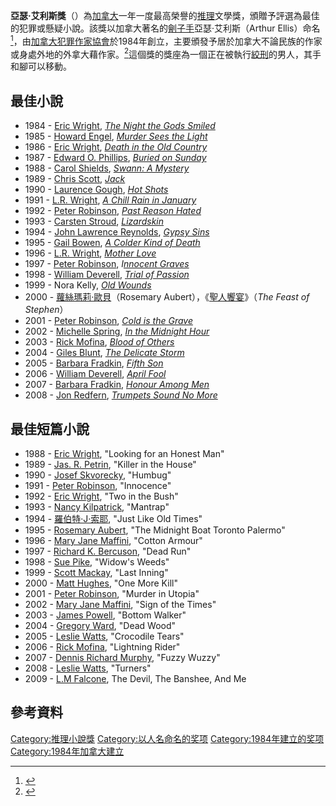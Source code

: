 '''亞瑟·艾利斯獎'''（{{lang-en|Arthur Ellis Awards}}）為[[加拿大|加拿大]]一年一度最高榮譽的[[推理|推理]]文學獎，頒贈予評選為最佳的犯罪或懸疑小說。該獎以加拿大著名的[[劊子手|劊子手]]亞瑟·艾利斯（Arthur Ellis）命名<ref>{{Cite web |url=http://www.cbc.ca/arts/story/2006/06/08/arthur-awards.html |title=Deverell wins Arthur Ellis Award for 'April Fool' |accessdate=2010-03-02 |archive-date=2008-01-16 |archive-url=https://web.archive.org/web/20080116054949/http://www.cbc.ca/arts/story/2006/06/08/arthur-awards.html |dead-url=no }}</ref>，由[[加拿大犯罪作家協會|加拿大犯罪作家協會]]於1984年創立，主要頒發予居於加拿大不論民族的作家或身處外地的外拿大藉作家。<ref>{{Cite web |url=http://www.thrillingdetective.com/trivia/triv65.html |title=Arthur Ellis Award Winners and Nominees in the Private Eye Genre。 |accessdate=2010-03-02 |archive-date=2020-04-20 |archive-url=https://web.archive.org/web/20200420201317/http://www.thrillingdetective.com/trivia/triv65.html |dead-url=no }}</ref>這個獎的獎座為一個正在被執行[[絞刑|絞刑]]的男人，其手和腳可以移動。

==最佳小說==
*1984 - [[Eric_Wright_(writer)|Eric Wright]], ''[[The_Night_the_Gods_Smiled|The Night the Gods Smiled]]''
*1985 - [[Howard_Engel|Howard Engel]], ''[[Murder_Sees_the_Light|Murder Sees the Light]]''
*1986 - [[Eric_Wright_(writer)|Eric Wright]], ''[[Death_in_the_Old_Country|Death in the Old Country]]''
*1987 - [[Edward_O._Phillips|Edward O. Phillips]], ''[[Buried_on_Sunday|Buried on Sunday]]''
*1988 - [[Carol_Shields|Carol Shields]], ''[[Swann:_A_Mystery|Swann: A Mystery]]''
*1989 - [[Chris_Scott_(author)|Chris Scott]], ''[[Jack_(novel)|Jack]]''
*1990 - [[Laurence_Gough|Laurence Gough]], ''[[Hot_Shots|Hot Shots]]''
*1991 - [[L.R._Wright|L.R. Wright]], ''[[A_Chill_Rain_in_January|A Chill Rain in January]]''
*1992 - [[Peter_Robinson_(novelist)|Peter Robinson]], ''[[Past_Reason_Hated|Past Reason Hated]]''
*1993 - [[Carsten_Stroud|Carsten Stroud]], ''[[Lizardskin|Lizardskin]]''
*1994 - [[John_Lawrence_Reynolds|John Lawrence Reynolds]], ''[[Gypsy_Sins|Gypsy Sins]]''
*1995 - [[Gail_Bowen|Gail Bowen]], ''[[A_Colder_Kind_of_Death|A Colder Kind of Death]]''
*1996 - [[L.R._Wright|L.R. Wright]], ''[[Mother_Love|Mother Love]]''
*1997 - [[Peter_Robinson_(novelist)|Peter Robinson]], ''I[[nnocent_Graves|nnocent Graves]]''
*1998 - [[William_Deverell|William Deverell]], ''[[Trial_of_Passion|Trial of Passion]]''
*1999 - Nora Kelly, ''[[Old_Wounds|Old Wounds]]''
*2000 - [[蘿絲瑪莉·歐貝|蘿絲瑪莉·歐貝]]（Rosemary Aubert），《[[聖人饗宴|聖人饗宴]]》（''The Feast of Stephen''）
*2001 - [[Peter_Robinson_(novelist)|Peter Robinson]], ''[[Cold_is_the_Grave|Cold is the Grave]]''
*2002 - [[Michelle_Spring|Michelle Spring]], ''[[In_the_Midnight_Hour|In the Midnight Hour]]''
*2003 - [[Rick_Mofina|Rick Mofina]], ''[[Blood_of_Others|Blood of Others]]''
*2004 - [[Giles_Blunt|Giles Blunt]], ''[[The_Delicate_Storm|The Delicate Storm]]''
*2005 - [[Barbara_Fradkin|Barbara Fradkin]], ''[[Fifth_Son|Fifth Son]]''
*2006 - [[William_Deverell|William Deverell]], ''[[April_Fool|April Fool]]''
*2007 - [[Barbara_Fradkin|Barbara Fradkin]], ''[[Honour_Among_Men|Honour Among Men]]''
*2008 - [[Jon_Redfern|Jon Redfern]], ''[[Trumpets_Sound_No_More|Trumpets Sound No More]]''

==最佳短篇小說==
*1988 - [[Eric_Wright_(writer)|Eric Wright]], "Looking for an Honest Man"
*1989 - [[Jas._R._Petrin|Jas. R. Petrin]], "Killer in the House"
*1990 - [[Josef_Skvorecky|Josef Skvorecky]], "Humbug"
*1991 - [[Peter_Robinson_(novelist)|Peter Robinson]], "Innocence"
*1992 - [[Eric_Wright_(writer)|Eric Wright]], "Two in the Bush"
*1993 - [[Nancy_Kilpatrick|Nancy Kilpatrick]], "Mantrap"
*1994 - [[羅伯特·J·索耶|羅伯特·J·索耶]], "Just Like Old Times"
*1995 - [[Rosemary_Aubert|Rosemary Aubert]], "The Midnight Boat Toronto Palermo"
*1996 - [[Mary_Jane_Maffini|Mary Jane Maffini]], "Cotton Armour"
*1997 - [[Richard_K._Bercuson|Richard K. Bercuson]], "Dead Run"
*1998 - [[Sue_Pike|Sue Pike]], "Widow's Weeds"
*1999 - [[Scott_Mackay|Scott Mackay]], "Last Inning"
*2000 - [[Matt_Hughes_(writer)|Matt Hughes]], "One More Kill"
*2001 - [[Peter_Robinson_(novelist)|Peter Robinson]], "Murder in Utopia"
*2002 - [[Mary_Jane_Maffini|Mary Jane Maffini]], "Sign of the Times"
*2003 - [[James_Powell|James Powell]], "Bottom Walker"
*2004 - [[Gregory_Ward|Gregory Ward]], "Dead Wood"
*2005 - [[Leslie_Watts|Leslie Watts]], "Crocodile Tears"
*2006 - [[Rick_Mofina|Rick Mofina]], "Lightning Rider"
*2007 - [[Dennis_Richard_Murphy|Dennis Richard Murphy]], "Fuzzy Wuzzy"
*2008 - [[Leslie_Watts|Leslie Watts]], "Turners"
*2009 - [[L.M_Falcone|L.M Falcone]], The Devil, The Banshee, And Me

==參考資料==
<references/>


[[Category:推理小說獎|Category:推理小說獎]]
[[Category:以人名命名的奖项|Category:以人名命名的奖项]]
[[Category:1984年建立的奖项|Category:1984年建立的奖项]]
[[Category:1984年加拿大建立|Category:1984年加拿大建立]]